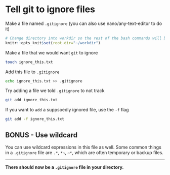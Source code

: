 # Tell git to ignore files
Make a file named `.gitignore` (you can also use nano/any-text-editor to do it)

```r
# Change directory into workdir so the rest of the bash commands will be run in it
knitr::opts_knit$set(root.dir="~/workdir")
```

Make a file that we would want `git` to ignore
```bash
touch ignore_this.txt
```

Add this file to `.gitignore`
```bash
echo ignore_this.txt >> .gitignore
```

Try adding a file we told `.gitignore` to not track

```bash
git add ignore_this.txt
```

If you want to `add` a suppsoedly ignored file, use the `-f` flag

```bash
git add -f ignore_this.txt
```

## BONUS - Use wildcard
You can use wildcard expressions in this file as well. Some common things in a `.gitignore` file are `.*`, `*~`, `~*`, which are often temporary or backup files.

***
**There should now be a `.gitignore` file in your directory.**
